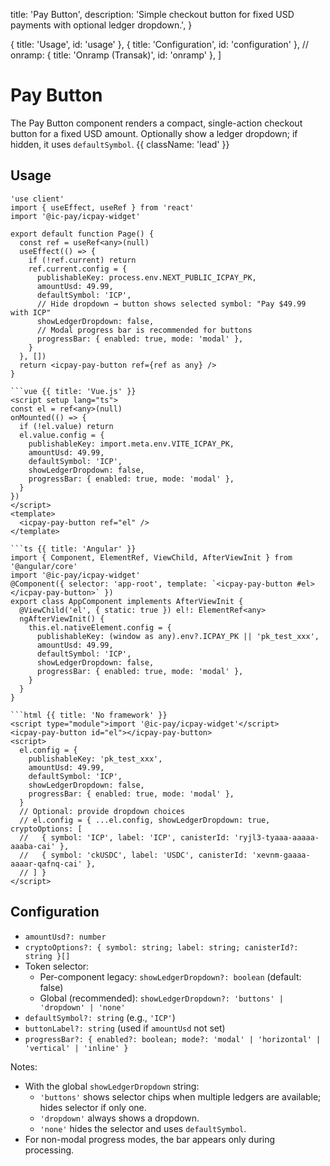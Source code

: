  title: 'Pay Button',
  description: 'Simple checkout button for fixed USD payments with optional ledger dropdown.',
}

  { title: 'Usage', id: 'usage' },
  { title: 'Configuration', id: 'configuration' },
  // onramp: { title: 'Onramp (Transak)', id: 'onramp' },
]

# Pay Button

The Pay Button component renders a compact, single-action checkout button for a fixed USD amount. Optionally show a ledger dropdown; if hidden, it uses `defaultSymbol`. {{ className: 'lead' }}

## Usage

<CodeGroup title="Pay Button">

```tsx {{ title: 'Next.js' }}
'use client'
import { useEffect, useRef } from 'react'
import '@ic-pay/icpay-widget'

export default function Page() {
  const ref = useRef<any>(null)
  useEffect(() => {
    if (!ref.current) return
    ref.current.config = {
      publishableKey: process.env.NEXT_PUBLIC_ICPAY_PK,
      amountUsd: 49.99,
      defaultSymbol: 'ICP',
      // Hide dropdown → button shows selected symbol: "Pay $49.99 with ICP"
      showLedgerDropdown: false,
      // Modal progress bar is recommended for buttons
      progressBar: { enabled: true, mode: 'modal' },
    }
  }, [])
  return <icpay-pay-button ref={ref as any} />
}

```vue {{ title: 'Vue.js' }}
<script setup lang="ts">
const el = ref<any>(null)
onMounted(() => {
  if (!el.value) return
  el.value.config = {
    publishableKey: import.meta.env.VITE_ICPAY_PK,
    amountUsd: 49.99,
    defaultSymbol: 'ICP',
    showLedgerDropdown: false,
    progressBar: { enabled: true, mode: 'modal' },
  }
})
</script>
<template>
  <icpay-pay-button ref="el" />
</template>

```ts {{ title: 'Angular' }}
import { Component, ElementRef, ViewChild, AfterViewInit } from '@angular/core'
import '@ic-pay/icpay-widget'
@Component({ selector: 'app-root', template: `<icpay-pay-button #el></icpay-pay-button>` })
export class AppComponent implements AfterViewInit {
  @ViewChild('el', { static: true }) el!: ElementRef<any>
  ngAfterViewInit() {
    this.el.nativeElement.config = {
      publishableKey: (window as any).env?.ICPAY_PK || 'pk_test_xxx',
      amountUsd: 49.99,
      defaultSymbol: 'ICP',
      showLedgerDropdown: false,
      progressBar: { enabled: true, mode: 'modal' },
    }
  }
}

```html {{ title: 'No framework' }}
<script type="module">import '@ic-pay/icpay-widget'</script>
<icpay-pay-button id="el"></icpay-pay-button>
<script>
  el.config = {
    publishableKey: 'pk_test_xxx',
    amountUsd: 49.99,
    defaultSymbol: 'ICP',
    showLedgerDropdown: false,
    progressBar: { enabled: true, mode: 'modal' },
  }
  // Optional: provide dropdown choices
  // el.config = { ...el.config, showLedgerDropdown: true, cryptoOptions: [
  //   { symbol: 'ICP', label: 'ICP', canisterId: 'ryjl3-tyaaa-aaaaa-aaaba-cai' },
  //   { symbol: 'ckUSDC', label: 'USDC', canisterId: 'xevnm-gaaaa-aaaar-qafnq-cai' },
  // ] }
</script>

```

</CodeGroup>

## Configuration

- `amountUsd?: number`
- `cryptoOptions?: { symbol: string; label: string; canisterId?: string }[]`
- Token selector:
  - Per-component legacy: `showLedgerDropdown?: boolean` (default: false)
  - Global (recommended): `showLedgerDropdown?: 'buttons' | 'dropdown' | 'none'`
- `defaultSymbol?: string` (e.g., `'ICP'`)
- `buttonLabel?: string` (used if `amountUsd` not set)
- `progressBar?: { enabled?: boolean; mode?: 'modal' | 'horizontal' | 'vertical' | 'inline' }`

Notes:
- With the global `showLedgerDropdown` string:
  - `'buttons'` shows selector chips when multiple ledgers are available; hides selector if only one.
  - `'dropdown'` always shows a dropdown.
  - `'none'` hides the selector and uses `defaultSymbol`.
- For non-modal progress modes, the bar appears only during processing.

<!-- onramp-start
## Onramp (Transak)

Enable card onramp from the wallet selector by configuring `onramp` and handle the success event. The component will:

- Create an onramp intent via the SDK (`createPaymentUsd` with `onrampPayment: true`).
- Open Transak using the returned `sessionId`.
- Close the Transak modal on `TRANSAK_ORDER_SUCCESSFUL` and start notifying ICPay until completion.

```tsx
'use client'

  const ref = useRef<any>(null)
  useEffect(() => {
    if (!ref.current) return
    ref.current.config = {
      publishableKey: process.env.NEXT_PUBLIC_ICPAY_PK,
      amountUsd: 49.99,
      onramp: {
        environment: 'STAGING',
        apiKey: process.env.NEXT_PUBLIC_TRANSAK_PK,
        creditCardLabel: 'Pay with credit card',
        enabled: true,
      },
      progressBar: { enabled: true, mode: 'modal' },
    }
  }, [])
  return <icpay-pay-button ref={ref as any} />
}
```

The progress bar updates “wallet” to “Transak Started – Awaiting Transak information” during onramp.
onramp-end -->


